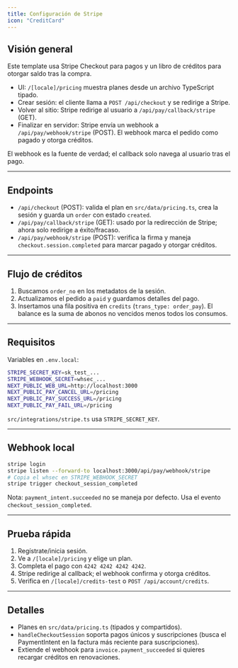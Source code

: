 ```yaml
---
title: Configuración de Stripe
icon: "CreditCard"
---
```


## Visión general

Este template usa Stripe Checkout para pagos y un libro de créditos para otorgar saldo tras la compra.

- UI: `/[locale]/pricing` muestra planes desde un archivo TypeScript tipado.
- Crear sesión: el cliente llama a `POST /api/checkout` y se redirige a Stripe.
- Volver al sitio: Stripe redirige al usuario a `/api/pay/callback/stripe` (GET).
- Finalizar en servidor: Stripe envía un webhook a `/api/pay/webhook/stripe` (POST). El webhook marca el pedido como pagado y otorga créditos.

El webhook es la fuente de verdad; el callback solo navega al usuario tras el pago.

---

## Endpoints

- `/api/checkout` (POST): valida el plan en `src/data/pricing.ts`, crea la sesión y guarda un `order` con estado `created`.
- `/api/pay/callback/stripe` (GET): usado por la redirección de Stripe; ahora solo redirige a éxito/fracaso.
- `/api/pay/webhook/stripe` (POST): verifica la firma y maneja `checkout.session.completed` para marcar pagado y otorgar créditos.

---

## Flujo de créditos

1) Buscamos `order_no` en los metadatos de la sesión.
2) Actualizamos el pedido a `paid` y guardamos detalles del pago.
3) Insertamos una fila positiva en `credits` (`trans_type: order_pay`). El balance es la suma de abonos no vencidos menos todos los consumos.

---

## Requisitos

Variables en `.env.local`:

```bash
STRIPE_SECRET_KEY=sk_test_...
STRIPE_WEBHOOK_SECRET=whsec_...
NEXT_PUBLIC_WEB_URL=http://localhost:3000
NEXT_PUBLIC_PAY_CANCEL_URL=/pricing
NEXT_PUBLIC_PAY_SUCCESS_URL=/pricing
NEXT_PUBLIC_PAY_FAIL_URL=/pricing
```

`src/integrations/stripe.ts` usa `STRIPE_SECRET_KEY`.

---

## Webhook local

```bash
stripe login
stripe listen --forward-to localhost:3000/api/pay/webhook/stripe
# Copia el whsec en STRIPE_WEBHOOK_SECRET
stripe trigger checkout_session_completed
```

Nota: `payment_intent.succeeded` no se maneja por defecto. Usa el evento `checkout_session_completed`.

---

## Prueba rápida

1) Regístrate/inicia sesión.
2) Ve a `/[locale]/pricing` y elige un plan.
3) Completa el pago con `4242 4242 4242 4242`.
4) Stripe redirige al callback; el webhook confirma y otorga créditos.
5) Verifica en `/[locale]/credits-test` o `POST /api/account/credits`.

---

## Detalles

- Planes en `src/data/pricing.ts` (tipados y compartidos).
- `handleCheckoutSession` soporta pagos únicos y suscripciones (busca el PaymentIntent en la factura más reciente para suscripciones).
- Extiende el webhook para `invoice.payment_succeeded` si quieres recargar créditos en renovaciones.

